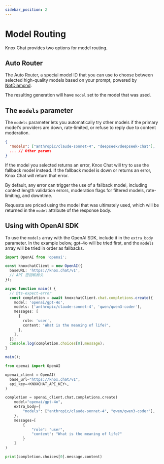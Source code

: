 ```yaml
---
sidebar_position: 2
---
```



# Model Routing

Knox Chat provides two options for model routing.

## Auto Router
The Auto Router, a special model ID that you can use to choose between selected high-quality models based on your prompt, powered by [NotDiamond](https://www.notdiamond.ai/).

The resulting generation will have `model` set to the model that was used.

## The `models` parameter

The `models` parameter lets you automatically try other models if the primary model's providers are down, rate-limited, or refuse to reply due to content moderation.

```json showLineNumbers
{
  "models": ["anthropic/claude-sonnet-4", "deepseek/deepseek-chat"],
  ... // Other params
}
```

If the model you selected returns an error, Knox Chat will try to use the fallback model instead. If the fallback model is down or returns an error, Knox Chat will return that error.

By default, any error can trigger the use of a fallback model, including context length validation errors, moderation flags for filtered models, rate-limiting, and downtime.

Requests are priced using the model that was ultimately used, which will be returned in the `model` attribute of the response body.

## Using with OpenAI SDK

To use the `models` array with the OpenAI SDK, include it in the `extra_body` parameter. In the example below, gpt-4o will be tried first, and the `models` array will be tried in order as fallbacks.

<Tabs>
<TabItem value="ts" label="TypeScript">

```ts showLineNumbers
import OpenAI from 'openai';

const knoxchatClient = new OpenAI({
  baseURL: 'https://knox.chat/v1',
  // API 密钥和标头
});

async function main() {
  // @ts-expect-error
  const completion = await knoxchatClient.chat.completions.create({
    model: 'openai/gpt-4o',
    models: ['anthropic/claude-sonnet-4', 'qwen/qwen3-coder'],
    messages: [
      {
        role: 'user',
        content: 'What is the meaning of life?',
      },
    ],
  });
  console.log(completion.choices[0].message);
}

main();
```

</TabItem>
<TabItem value="py" label="Python">

```py showLineNumbers
from openai import OpenAI

openai_client = OpenAI(
  base_url="https://knox.chat/v1",
  api_key=<KNOXCHAT_API_KEY>,
)

completion = openai_client.chat.completions.create(
    model="openai/gpt-4o",
    extra_body={
        "models": ["anthropic/claude-sonnet-4", "qwen/qwen3-coder"],
    },
    messages=[
        {
            "role": "user",
            "content": "What is the meaning of life?"
        }
    ]
)

print(completion.choices[0].message.content)
```

</TabItem>
</Tabs>
